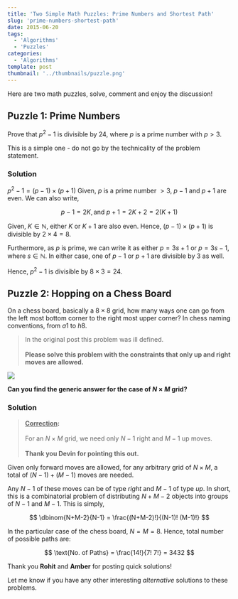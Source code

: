 ```yaml
---
title: 'Two Simple Math Puzzles: Prime Numbers and Shortest Path'
slug: 'prime-numbers-shortest-path'
date: 2015-06-20
tags:
  - 'Algorithms'
  - 'Puzzles'
categories:
  - 'Algorithms'
template: post
thumbnail: '../thumbnails/puzzle.png'
---
```


Here are two math puzzles, solve, comment and enjoy the discussion!

## Puzzle 1: Prime Numbers

Prove that $p^2-1$ is divisible by 24, where $p$ is a prime number with
$p>3$.

This is a simple one - do not go by the technicality of the problem
statement.

### Solution

$p^2-1 = (p-1)\times (p+1)$ Given, $p$ is a prime number $>3$, $p-1$ and
$p+1$ are even. We can also write,

$$
p-1=2K, \text{and } p+1=2K+2=2(K+1)
$$

Given, $K \in \mathbb{N}$, either $K$ or $K+1$ are also even. Hence,
$(p-1)\times (p+1)$ is divisible by $2\times 4 = 8$.

Furthermore, as $p$ is prime, we can write it as either $p = 3s+1$ or
$p = 3s-1$, where $s \in \mathbb{N}$. In either case, one of $p-1$ or
$p+1$ are divisible by 3 as well.

Hence, $p^2-1$ is divisible by $8\times 3 = 24$.

## Puzzle 2: Hopping on a Chess Board

On a chess board, basically a $8\times 8$ grid, how many ways one can go
from the left most bottom corner to the right most upper corner? In
chess naming conventions, from $a1$ to $h8$.

> In the original post this problem was ill defined. <br/><br/> **Please solve this problem with the constraints that only up and right moves are allowed.**

![](https://upload.wikimedia.org/wikipedia/commons/4/4b/Ternblad_grid_chess_problem.png)

**Can you find the generic answer for the case of $N\times M$ grid?**

### Solution

> **<u>Correction</u>:** <br/><br/> For an $N\times M$ grid, we need only $N-1$ right and $M-1$ up moves. <br/><br/> **Thank you Devin for pointing this out.**

Given only forward moves are allowed, for any arbitrary grid of
$N\times M$, a total of $(N-1) + (M-1)$ moves are needed.

Any $N-1$ of these moves can be of type _right_ and $M-1$ of type _up_.
In short, this is a combinatorial problem of distributing $N+M-2$
objects into groups of $N-1$ and $M-1$. This is simply,

$$
\dbinom{N+M-2}{N-1} = \frac{(N+M-2)!}{(N-1)! (M-1)!}
$$

In the particular case of the chess board, $N = M = 8$. Hence, total
number of possible paths are:

$$
\text{No. of Paths} = \frac{14!}{7! 7!} = 3432
$$

Thank you **Rohit** and **Amber** for posting quick solutions!

Let me know if you have any other interesting _alternative_ solutions to
these problems.

